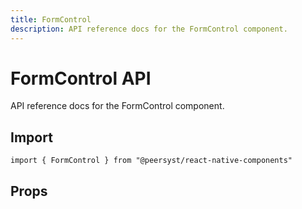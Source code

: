```yaml
---
title: FormControl
description: API reference docs for the FormControl component.
---
```



# FormControl API

API reference docs for the FormControl component.

## Import

```tsx
import { FormControl } from "@peersyst/react-native-components"
```

## Props

<Props component="FormControl" />
